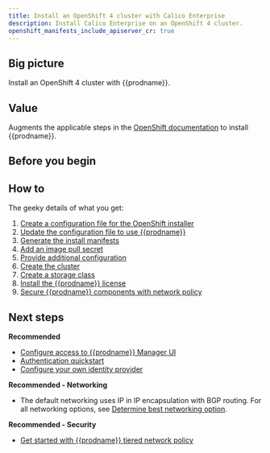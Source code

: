 ```yaml
---
title: Install an OpenShift 4 cluster with Calico Enterprise
description: Install Calico Enterprise on an OpenShift 4 cluster.
openshift_manifests_include_apiserver_cr: true
---
```


## Big picture

Install an OpenShift 4 cluster with {{prodname}}.

## Value

Augments the applicable steps in the [OpenShift documentation](https://cloud.redhat.com/openshift/install) to install {{prodname}}.

## Before you begin

<InstallOpenshiftBeforeYouBegin />

## How to

The geeky details of what you get:

<GeekDetails
  prodname='{{prodname}}'
  details='Policy:Calico,IPAM:Calico,CNI:Calico,Overlay:IPIP,Routing:BGP,Datastore:Kubernetes'
/>

1. [Create a configuration file for the OpenShift installer](#create-a-configuration-file-for-the-openshift-installer)
1. [Update the configuration file to use {{prodname}}](#update-the-configuration-file-to-use-calico-enterprise)
1. [Generate the install manifests](#generate-the-install-manifests)
1. [Add an image pull secret](#add-an-image-pull-secret)
1. [Provide additional configuration](#provide-additional-configuration)
1. [Create the cluster](#create-the-cluster)
1. [Create a storage class](#create-a-storage-class)
1. [Install the {{prodname}} license](#install-the-calico-enterprise-license)
1. [Secure {{prodname}} components with network policy](#secure-calico-enterprise-components-with-network-policy)

<InstallOpenShift clusterType='standalone' />

## Next steps

**Recommended**

- [Configure access to {{prodname}} Manager UI](../../../../maintenance/cnx/access-the-manager.mdx)
- [Authentication quickstart](../../../../maintenance/cnx/authentication-quickstart.mdx)
- [Configure your own identity provider](../../../../maintenance/cnx/configure-identity-provider.mdx)

**Recommended - Networking**

- The default networking uses IP in IP encapsulation with BGP routing. For all networking options, see [Determine best networking option](../../../../networking/determine-best-networking.mdx).

**Recommended - Security**

- [Get started with {{prodname}} tiered network policy](../../../../security/policy-tiers/tiered-policy.mdx)
